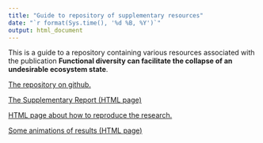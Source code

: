 ```yaml
---
title: "Guide to repository of supplementary resources"
date: "`r format(Sys.time(), '%d %B, %Y')`"
output: html_document
---
```


This is a guide to a repository containing various resources associated with the publication **Functional diversity can facilitate the collapse of an undesirable ecosystem state**.

[The repository on github.](https://github.com/UZH-PEG/diversity_envresp1)

[The Supplementary Report (HTML page)](./experiments/2_supplement/supplement.html)

[HTML page about how to reproduce the research.](./docs/How_to_reproduce.html)

[Some animations of results (HTML page)](./experiments/3_animate/report.html)
